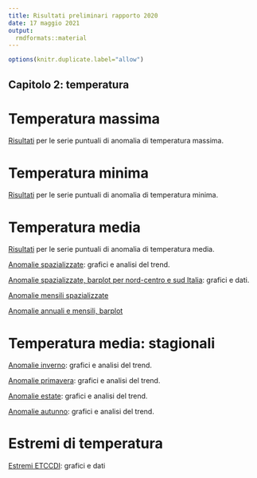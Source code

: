 ```yaml
---
title: Risultati preliminari rapporto 2020
date: 17 maggio 2021
output:
  rmdformats::material
---
```


```r
options(knitr.duplicate.label="allow")
```


## Capitolo 2: temperatura

# Temperatura massima

[Risultati](./mappaAnomalieValoriPuntuali_tmax.html) per le serie puntuali di anomalia di temperatura massima. 


# Temperatura minima

[Risultati](./mappaAnomalieValoriPuntuali_tmin.html) per le serie puntuali di anomalia di temperatura minima. 


# Temperatura media

[Risultati](./mappaAnomalieValoriPuntuali_tmean.html) per le serie puntuali di anomalia di temperatura media. 

[Anomalie spazializzate](./analisi_anomalie_tmean.html): grafici e analisi del trend.

[Anomalie spazializzate, barplot per nord-centro e sud Italia](./graficoConItalia_tmean_nord_centro_sud.html): grafici e dati.

[Anomalie mensili spazializzate](./mappaAnomalieMensili.html)

[Anomalie annuali e mensili, barplot](./barplot_anomalie_tmean_annuali_mensili.html)


# Temperatura media: stagionali

[Anomalie inverno](./analisi_anomalie_tmean_inverno.html): grafici e analisi del trend.

[Anomalie primavera](./analisi_anomalie_tmean_primavera.html): grafici e analisi del trend.

[Anomalie estate](./analisi_anomalie_tmean_estate.html): grafici e analisi del trend.

[Anomalie autunno](./analisi_anomalie_tmean_autunno.html): grafici e analisi del trend.

# Estremi di temperatura

[Estremi ETCCDI](./estremi_temperatura.html): grafici e dati


